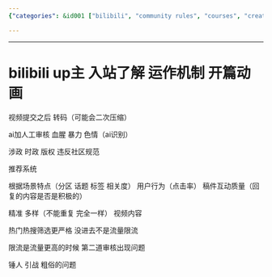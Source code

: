```yaml
---
{"categories": &id001 ["bilibili", "community rules", "courses", "creater's rules", "intro", "rules"], "category": "Recommendation Algorithms", "date": "2022-06-10 07:15:32", "description": "This article discusses the process of submitting and recommending videos on platforms like Bilibili. It explores video processing, content moderation, and recommendation algorithms based on scene characteristics, user behavior, and content quality.", "tags": *id001, "title": "Bilibili Up主 入站了解 运作机制"}

---
```


------

# bilibili up主 入站了解 运作机制 开篇动画

视频提交之后 转码（可能会二次压缩）

ai加人工审核 血腥 暴力 色情（ai识别）

涉政 时政 版权 违反社区规范

推荐系统

根据场景特点（分区 话题 标签 相关度） 用户行为（点击率） 稿件互动质量（回复的内容是否是积极的）

精准 多样（不能重复 完全一样） 视频内容

热门热搜筛选更严格 没进去不是流量限流

限流是流量更高的时候 第二道审核出现问题

锤人 引战 粗俗的问题

